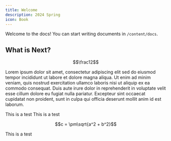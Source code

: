 ```yaml
---
title: Welcome
description: 2024 Spring
icon: Book
---
```


Welcome to the docs! You can start writing documents in `/content/docs`.

## What is Next?

```math
\frac12
```

Lorem ipsum dolor sit amet, consectetur adipiscing elit sed do eiusmod tempor incididunt ut labore et dolore magna aliqua. Ut enim ad minim veniam, quis nostrud exercitation ullamco laboris nisi ut aliquip ex ea commodo consequat. Duis aute irure dolor in reprehenderit in voluptate velit esse cillum dolore eu fugiat nulla pariatur. Excepteur sint occaecat cupidatat non proident, sunt in culpa qui officia deserunt mollit anim id est laborum.

<Block title="The theorem" variant="secondary">
  This is a test
</Block>

<Block title="The theorem" variant="primary">
This is a test

```math
c = \pm\sqrt{a^2 + b^2}
```

</Block>

<Block title="The theorem" variant="knowledge">
  This is a test
</Block>
